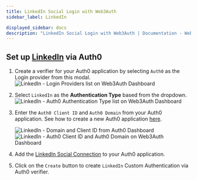 ```yaml
---
title: LinkedIn Social Login with Web3Auth
sidebar_label: LinkedIn

displayed_sidebar: docs
description: "LinkedIn Social Login with Web3Auth | Documentation - Web3Auth"
---
```


## Set up [LinkedIn](https://marketplace.auth0.com/integrations/linkedin-social-connection) via Auth0

1. Create a verifier for your Auth0 application by selecting `Auth0` as the Login provider from this modal.
   ![LinkedIn - Login Providers list on Web3Auth Dashboard](/images/dashboard/create-verifier-auth0.png)
2. Select `LinkedIn` as the **Authentication Type** based from the dropdown.
   ![LinkedIn - Auth0 Authentication Type list on Web3Auth Dashboard](/images/dashboard/create-verifier-google.png)
3. Enter the `Auth0 Client ID` and `Auth0 Domain` from your Auth0 application. See how to create a new Auth0 application
   [here](https://auth0.com/docs/quickstart/webapp/).

   ![LinkedIn - Domain and Client ID from Auth0 Dashboard](/images/dashboard/create-verifier-auth0-filled-common.png)
   ![LinkedIn - Auth0 Client ID and Auth0 Domain on Web3Auth Dashboard](/images/dashboard/create-verifier-auth0-unfilled.png)

4. Add the [LinkedIn Social Connection](https://marketplace.auth0.com/integrations/linkedin-social-connection) to your Auth0 application.
5. Click on the `Create` button to create `LinkedIn` Custom Authentication via Auth0 verifier.
